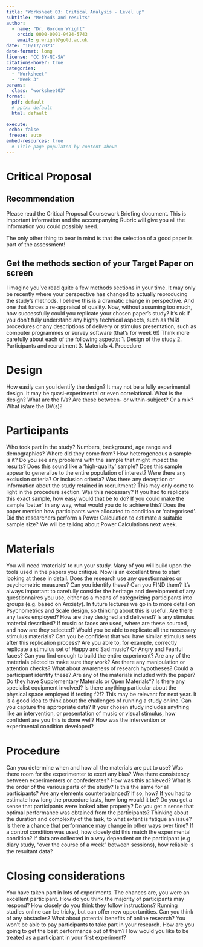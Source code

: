 ```yaml
---
title: "Worksheet 03: Critical Analysis - Level up"
subtitle: "Methods and results"
author: 
  - name: "Dr. Gordon Wright"
    orcid: 0000-0001-9424-5743
    email: g.wright@gold.ac.uk
date: "10/17/2023"
date-format: long
license: "CC BY-NC-SA"
citations-hover: true
categories: 
  - "Worksheet"
  - "Week 3"
params:
  class: "worksheet03"
format: 
  pdf: default
  # pptx: default
  html: default

execute:
 echo: false
 freeze: auto
embed-resources: true
  # Title page populated by content above
---
```


# Critical Proposal

## Recommendation

Please read the Critical Proposal Coursework Briefing document. This is
important information and the accompanying Rubric will give you all the
information you could possibly need.

The only other thing to bear in mind is that the selection of a good
paper is part of the assessment!

## Get the methods section of your Target Paper on screen

I imagine you've read quite a few methods sections in your time. It may
only be recently where your perspective has changed to actually
reproducing the study's methods. I believe this is a dramatic change in
perspective. And one that forces a re-appraisal of quality. Now, without
assuming too much, how successfully could you replicate your chosen
paper's study? It's ok if you don't fully understand any highly
technical aspects, such as fMRI procedures or any descriptions of
delivery or stimulus presentation, such as computer programmes or survey
software (that's for week 6!) Think more carefully about each of the
following aspects: 1. Design of the study 2. Participants and
recruitment 3. Materials 4. Procedure

# Design

How easily can you identify the design? It may not be a fully
experimental design. It may be quasi-experimental or even correlational.
What is the design? What are the IVs? Are these between- or
within-subject? Or a mix? What is/are the DV(s)?

# Participants

Who took part in the study? Numbers, background, age range and
demographics? Where did they come from? How heterogeneous a sample is
it? Do you see any problems with the sample that might impact the
results? Does this sound like a 'high-quality' sample? Does this sample
appear to generalize to the entire population of interest? Were there
any exclusion criteria? Or inclusion criteria? Was there any deception
or information about the study retained in recruitment? This may only
come to light in the procedure section. Was this necessary? If you had
to replicate this exact sample, how easy would that be to do? If you
could make the sample 'better' in any way, what would you do to achieve
this? Does the paper mention how participants were allocated to
condition or 'categorised'. Did the researchers perform a Power
Calculation to estimate a suitable sample size? We will be talking about
Power Calculations next week.

# Materials

You will need 'materials' to run your study. Many of you will build upon
the tools used in the papers you critique. Now is an excellent time to
start looking at these in detail. Does the research use any
questionnaires or psychometric measures? Can you identify these? Can you
FIND them? It's always important to carefully consider the heritage and
development of any questionnaires you use, either as a means of
categorizing participants into groups (e.g. based on Anxiety). In future
lectures we go in to more detail on Psychometrics and Scale design, so
thinking about this is useful. Are there any tasks employed? How are
they designed and delivered? Is any stimulus material described? If
music or faces are used, where are these sourced, and how are they
selected? Would you be able to replicate all the necessary stimulus
materials? Can you be confident that you have similar stimulus sets
after this replication process? Are you able to, for example, correctly
replicate a stimulus set of Happy and Sad music? Or Angry and Fearful
faces? Can you find enough to build the entire experiment? Are any of
the materials piloted to make sure they work? Are there any manipulation
or attention checks? What about awareness of research hypotheses? Could
a participant identify these? Are any of the materials included with the
paper? Do they have Supplementary Materials or Open Materials\*? Is
there any specialist equipment involved? Is there anything particular
about the physical space employed if testing f2f? This may be relevant
for next year. It is a good idea to think about the challenges of
running a study online. Can you capture the appropriate data? If your
chosen study includes anything like an intervention, or presentation of
music or visual stimulus, how confident are you this is done well? How
was the intervention or experimental condition developed?

# Procedure

Can you determine when and how all the materials are put to use? Was
there room for the experimenter to exert any bias? Was there consistency
between experimenters or confederates? How was this achieved? What is
the order of the various parts of the study? Is this the same for all
participants? Are any elements counterbalanced? If so, how? If you had
to estimate how long the procedure lasts, how long would it be? Do you
get a sense that participants were looked after properly? Do you get a
sense that optimal performance was obtained from the participants?
Thinking about the duration and complexity of the task, to what extent
is fatigue an issue? Is there a chance that performance may change in
other ways over time? If a control condition was used, how closely did
this match the experimental condition? If data are collected in a way
dependent on the participant (e.g diary study, "over the course of a
week" between sessions), how reliable is the resultant data?

# Closing considerations

You have taken part in lots of experiments. The chances are, you were an
excellent participant. How do you think the majority of participants may
respond? How closely do you think they follow instructions? Running
studies online can be tricky, but can offer new opportunities. Can you
think of any obstacles? What about potential benefits of online
research? You won't be able to pay participants to take part in your
research. How are you going to get the best performance out of them? How
would you like to be treated as a participant in your first experiment?

